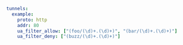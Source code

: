 ```yaml
tunnels:
  example:
    proto: http
    addr: 80
    ua_filter_allow: ["(foo/(\d)+.(\d)+)", "(bar/(\d)+.(\d)+)"]
    ua_filter_deny: ["(buzz/(\d)+.(\d)+)"]
```
